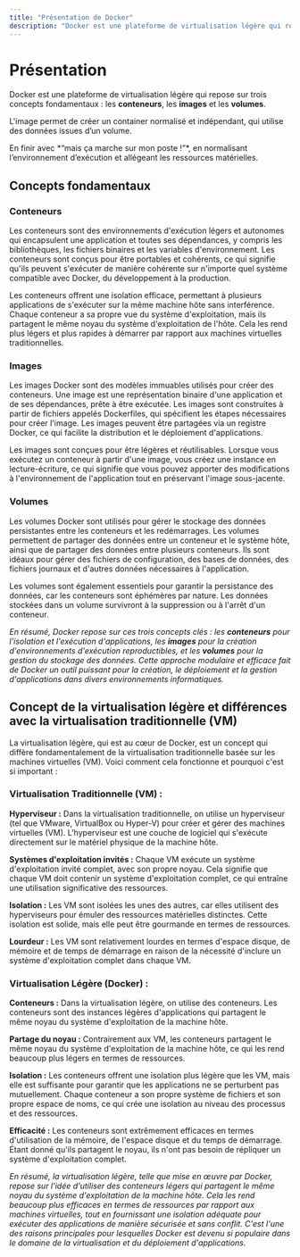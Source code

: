 ```yaml
---
title: "Présentation de Docker"
description: "Docker est une plateforme de virtualisation légère qui repose sur trois concepts fondamentaux : les conteneurs, les images et les volumes."
---
```



# Présentation

Docker est une plateforme de virtualisation légère qui repose sur trois concepts fondamentaux : les **conteneurs**, les **images** et les **volumes**.

L'image permet de créer un container normalisé et indépendant, qui utilise des données issues d’un volume.

<Callout type="info" emoji="🎯">
En finir avec *“mais ça marche sur mon poste !”*, en normalisant l’environnement d’exécution et allégeant les ressources matérielles.
</Callout>

## Concepts fondamentaux

### Conteneurs

Les conteneurs sont des environnements d'exécution légers et autonomes qui encapsulent une application et toutes ses dépendances, y compris les bibliothèques, les fichiers binaires et les variables d'environnement. Les conteneurs sont conçus pour être portables et cohérents, ce qui signifie qu'ils peuvent s'exécuter de manière cohérente sur n'importe quel système compatible avec Docker, du développement à la production.

Les conteneurs offrent une isolation efficace, permettant à plusieurs applications de s'exécuter sur la même machine hôte sans interférence. Chaque conteneur a sa propre vue du système d'exploitation, mais ils partagent le même noyau du système d'exploitation de l'hôte. Cela les rend plus légers et plus rapides à démarrer par rapport aux machines virtuelles traditionnelles.

### Images

Les images Docker sont des modèles immuables utilisés pour créer des conteneurs. Une image est une représentation binaire d'une application et de ses dépendances, prête à être exécutée. Les images sont construites à partir de fichiers appelés Dockerfiles, qui spécifient les étapes nécessaires pour créer l'image. Les images peuvent être partagées via un registre Docker, ce qui facilite la distribution et le déploiement d'applications.

Les images sont conçues pour être légères et réutilisables. Lorsque vous exécutez un conteneur à partir d'une image, vous créez une instance en lecture-écriture, ce qui signifie que vous pouvez apporter des modifications à l'environnement de l'application tout en préservant l'image sous-jacente.

### Volumes

Les volumes Docker sont utilisés pour gérer le stockage des données persistantes entre les conteneurs et les redémarrages. Les volumes permettent de partager des données entre un conteneur et le système hôte, ainsi que de partager des données entre plusieurs conteneurs. Ils sont idéaux pour gérer des fichiers de configuration, des bases de données, des fichiers journaux et d'autres données nécessaires à l'application.

Les volumes sont également essentiels pour garantir la persistance des données, car les conteneurs sont éphémères par nature. Les données stockées dans un volume survivront à la suppression ou à l'arrêt d'un conteneur.

*En résumé, Docker repose sur ces trois concepts clés : les **conteneurs** pour l'isolation et l'exécution d'applications, les **images** pour la création d'environnements d'exécution reproductibles, et les **volumes** pour la gestion du stockage des données. Cette approche modulaire et efficace fait de Docker un outil puissant pour la création, le déploiement et la gestion d'applications dans divers environnements informatiques.*

## Concept de la virtualisation légère et différences avec la virtualisation traditionnelle (VM)

La virtualisation légère, qui est au cœur de Docker, est un concept qui diffère fondamentalement de la virtualisation traditionnelle basée sur les machines virtuelles (VM). Voici comment cela fonctionne et pourquoi c'est si important :

### Virtualisation Traditionnelle (VM) :

**Hyperviseur :** Dans la virtualisation traditionnelle, on utilise un hyperviseur (tel que VMware, VirtualBox ou Hyper-V) pour créer et gérer des machines virtuelles (VM). L'hyperviseur est une couche de logiciel qui s'exécute directement sur le matériel physique de la machine hôte.

**Systèmes d'exploitation invités :** Chaque VM exécute un système d'exploitation invité complet, avec son propre noyau. Cela signifie que chaque VM doit contenir un système d'exploitation complet, ce qui entraîne une utilisation significative des ressources.

**Isolation :** Les VM sont isolées les unes des autres, car elles utilisent des hyperviseurs pour émuler des ressources matérielles distinctes. Cette isolation est solide, mais elle peut être gourmande en termes de ressources.

**Lourdeur :** Les VM sont relativement lourdes en termes d'espace disque, de mémoire et de temps de démarrage en raison de la nécessité d'inclure un système d'exploitation complet dans chaque VM.

### Virtualisation Légère (Docker) :

**Conteneurs :** Dans la virtualisation légère, on utilise des conteneurs. Les conteneurs sont des instances légères d'applications qui partagent le même noyau du système d'exploitation de la machine hôte.

**Partage du noyau :** Contrairement aux VM, les conteneurs partagent le même noyau du système d'exploitation de la machine hôte, ce qui les rend beaucoup plus légers en termes de ressources.

**Isolation :** Les conteneurs offrent une isolation plus légère que les VM, mais elle est suffisante pour garantir que les applications ne se perturbent pas mutuellement. Chaque conteneur a son propre système de fichiers et son propre espace de noms, ce qui crée une isolation au niveau des processus et des ressources.

**Efficacité :** Les conteneurs sont extrêmement efficaces en termes d'utilisation de la mémoire, de l'espace disque et du temps de démarrage. Étant donné qu'ils partagent le noyau, ils n'ont pas besoin de répliquer un système d'exploitation complet.

*En résumé, la virtualisation légère, telle que mise en œuvre par Docker, repose sur l'idée d'utiliser des conteneurs légers qui partagent le même noyau du système d'exploitation de la machine hôte. Cela les rend beaucoup plus efficaces en termes de ressources par rapport aux machines virtuelles, tout en fournissant une isolation adéquate pour exécuter des applications de manière sécurisée et sans conflit. C'est l'une des raisons principales pour lesquelles Docker est devenu si populaire dans le domaine de la virtualisation et du déploiement d'applications.*
